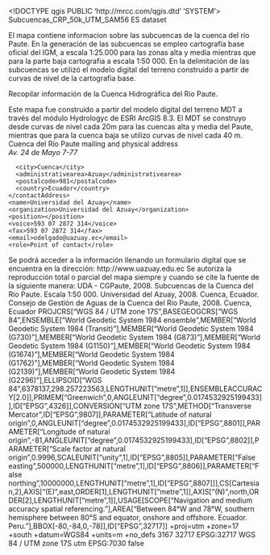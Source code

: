<!DOCTYPE qgis PUBLIC 'http://mrcc.com/qgis.dtd' 'SYSTEM'>
<qgis version="3.40.2-Bratislava">
  <identifier>Subcuencas_CRP_50k_UTM_SAM56</identifier>
  <parentidentifier></parentidentifier>
  <language>ES</language>
  <type>dataset</type>
  <title>Subcuencas_CRP_50k_UTM_SAM56</title>
  <abstract>El mapa contiene informacion sobre las subcuencas de la cuenca del río Paute. En la generación de las subcuencas se empleo cartografía base oficial del IGM, a escala 1:25.000 para las zonas alta y media mientras que para la parte baja cartografia a escala 1:50 000. En la delimitación de las subcuencas se utilizó el modelo digital del terreno construido a partir de curvas de nivel de la cartografia base.

Recopilar información de la Cuenca Hidrográfica del Río Paute.

Este mapa fue construido a partir del modelo digital del terreno MDT a través del módulo Hydrologyc de ESRI ArcGIS 8.3. El MDT se construyo desde curvas de nivel cada 20m para las cuencas alta y media del Paute, mientras que para la cuenca baja se utilizo curvas de nivel cada 40 m.</abstract>
  <keywords vocabulary="gmd:topicCategory">
    <keyword>Cuenca del Río Paute</keyword>
  </keywords>
  <contact>
    <contactAddress>
      <type>mailing and physical address</type>
      <address>Av. 24 de Mayo 7-77</address>
      <city>Cuenca</city>
      <administrativearea>Azuay</administrativearea>
      <postalcode>981</postalcode>
      <country>Ecuador</country>
    </contactAddress>
    <name>Universidad del Azuay</name>
    <organization>Universidad del Azuay</organization>
    <position></position>
    <voice>593 07 2872 314</voice>
    <fax>593 07 2872 314</fax>
    <email>odelgado@uazuay.ec</email>
    <role>Point of contact</role>
  </contact>
  <links>
    <link mimeType="" description="" name="Shapefile" format="" type="Local Area Network" url="file://\\ODELGADO\C$\CRP_SAM56_V3\GRAFICO\HIDROGRAFIA\Subcuencas_CRP_50k_UTM_SAM56.shp" size=""/>
  </links>
  <dates/>
  <fees></fees>
  <constraints type="Access">Se podrá acceder a la información llenando un formulario digital que se encuentra en la dirección: http://www.uazuay.edu.ec </constraints>
  <rights>Se autoriza la reproducción total o parcial del mapa siempre y cuando se cite la fuente de la siguiente manera: UDA - CGPaute, 2008. Subcuencas de la Cuenca del Río Paute. Escala 1:50 000. Universidad del Azuay, 2008. Cuenca, Ecuador. Consejo de Gestión de Aguas de la Cuenca del Río Paute, 2008. Cuenca, Ecuador</rights>
  <encoding></encoding>
  <crs>
    <spatialrefsys nativeFormat="Wkt">
      <wkt>PROJCRS["WGS 84 / UTM zone 17S",BASEGEOGCRS["WGS 84",ENSEMBLE["World Geodetic System 1984 ensemble",MEMBER["World Geodetic System 1984 (Transit)"],MEMBER["World Geodetic System 1984 (G730)"],MEMBER["World Geodetic System 1984 (G873)"],MEMBER["World Geodetic System 1984 (G1150)"],MEMBER["World Geodetic System 1984 (G1674)"],MEMBER["World Geodetic System 1984 (G1762)"],MEMBER["World Geodetic System 1984 (G2139)"],MEMBER["World Geodetic System 1984 (G2296)"],ELLIPSOID["WGS 84",6378137,298.257223563,LENGTHUNIT["metre",1]],ENSEMBLEACCURACY[2.0]],PRIMEM["Greenwich",0,ANGLEUNIT["degree",0.0174532925199433]],ID["EPSG",4326]],CONVERSION["UTM zone 17S",METHOD["Transverse Mercator",ID["EPSG",9807]],PARAMETER["Latitude of natural origin",0,ANGLEUNIT["degree",0.0174532925199433],ID["EPSG",8801]],PARAMETER["Longitude of natural origin",-81,ANGLEUNIT["degree",0.0174532925199433],ID["EPSG",8802]],PARAMETER["Scale factor at natural origin",0.9996,SCALEUNIT["unity",1],ID["EPSG",8805]],PARAMETER["False easting",500000,LENGTHUNIT["metre",1],ID["EPSG",8806]],PARAMETER["False northing",10000000,LENGTHUNIT["metre",1],ID["EPSG",8807]]],CS[Cartesian,2],AXIS["(E)",east,ORDER[1],LENGTHUNIT["metre",1]],AXIS["(N)",north,ORDER[2],LENGTHUNIT["metre",1]],USAGE[SCOPE["Navigation and medium accuracy spatial referencing."],AREA["Between 84°W and 78°W, southern hemisphere between 80°S and equator, onshore and offshore. Ecuador. Peru."],BBOX[-80,-84,0,-78]],ID["EPSG",32717]]</wkt>
      <proj4>+proj=utm +zone=17 +south +datum=WGS84 +units=m +no_defs</proj4>
      <srsid>3167</srsid>
      <srid>32717</srid>
      <authid>EPSG:32717</authid>
      <description>WGS 84 / UTM zone 17S</description>
      <projectionacronym>utm</projectionacronym>
      <ellipsoidacronym>EPSG:7030</ellipsoidacronym>
      <geographicflag>false</geographicflag>
    </spatialrefsys>
  </crs>
  <extent>
    <spatial crs="" miny="9638339.3331460002809763" maxy="9745737.08018999919295311" minz="0" minx="682016.50912900001276284" maxx="803693.1249880000250414" dimensions="2" maxz="0"/>
    <temporal>
      <period>
        <start></start>
        <end></end>
      </period>
    </temporal>
  </extent>
</qgis>
